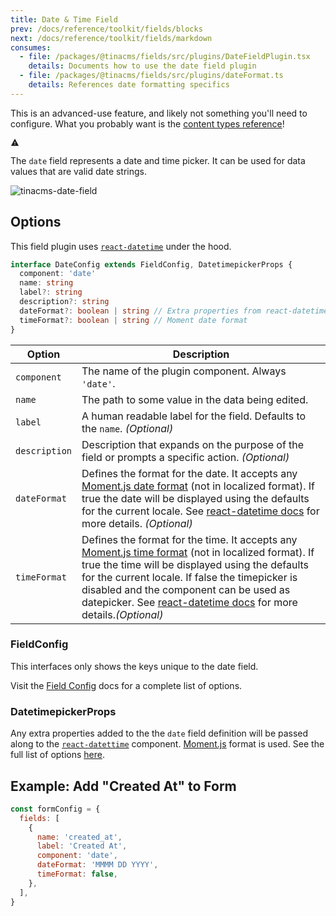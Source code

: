 ```yaml
---
title: Date & Time Field
prev: /docs/reference/toolkit/fields/blocks
next: /docs/reference/toolkit/fields/markdown
consumes:
  - file: /packages/@tinacms/fields/src/plugins/DateFieldPlugin.tsx
    details: Documents how to use the date field plugin
  - file: /packages/@tinacms/fields/src/plugins/dateFormat.ts
    details: References date formatting specifics
---
```


<div class="short-code-warning">
   <div>
      <p>This is an advanced-use feature, and likely not something you'll need to configure. What you probably want is the <a href="/docs/reference/types/">content types reference</a>!</p>
   </div>
   <svg stroke="currentColor" fill="currentColor" stroke-width="0" viewBox="0 0 512 512" height="1em" width="1em" xmlns="http://www.w3.org/2000/svg">
      <path d="M32 464h448L256 48 32 464zm248-64h-48v-48h48v48zm0-80h-48v-96h48v96z"></path>
   </svg>
</div>

The `date` field represents a date and time picker. It can be used for data values that are valid date strings.

![tinacms-date-field](/img/fields/date.jpg)

## Options

This field plugin uses [`react-datetime`](https://www.npmjs.com/package/react-datetime) under the hood.

```typescript
interface DateConfig extends FieldConfig, DatetimepickerProps {
  component: 'date'
  name: string
  label?: string
  description?: string
  dateFormat?: boolean | string // Extra properties from react-datetime
  timeFormat?: boolean | string // Moment date format
}
```

| Option        | Description                                                                                                                                                                                                                                                                                                                                                                                                               |
| ------------- | ------------------------------------------------------------------------------------------------------------------------------------------------------------------------------------------------------------------------------------------------------------------------------------------------------------------------------------------------------------------------------------------------------------------------- |
| `component`   | The name of the plugin component. Always `'date'`.                                                                                                                                                                                                                                                                                                                                                                        |
| `name`        | The path to some value in the data being edited.                                                                                                                                                                                                                                                                                                                                                                          |
| `label`       | A human readable label for the field. Defaults to the `name`. _(Optional)_                                                                                                                                                                                                                                                                                                                                                |
| `description` | Description that expands on the purpose of the field or prompts a specific action. _(Optional)_                                                                                                                                                                                                                                                                                                                           |
| `dateFormat`  | Defines the format for the date. It accepts any [Moment.js date format](https://momentjs.com/docs/#/displaying/format/) (not in localized format). If true the date will be displayed using the defaults for the current locale. See [react-datetime docs](https://github.com/YouCanBookMe/react-datetime) for more details. _(Optional)_                                                                                 |
| `timeFormat`  | Defines the format for the time. It accepts any [Moment.js time format](https://momentjs.com/docs/#/displaying/format/) (not in localized format). If true the time will be displayed using the defaults for the current locale. If false the timepicker is disabled and the component can be used as datepicker. See [react-datetime docs](https://github.com/YouCanBookMe/react-datetime) for more details._(Optional)_ |

### FieldConfig

This interfaces only shows the keys unique to the date field.

Visit the [Field Config](https://tinacms.org/docs/reference/toolkit/fields) docs for a complete list of options.

### DatetimepickerProps

Any extra properties added to the the `date` field definition will be passed along to the [`react-datettime`](https://www.npmjs.com/package/react-datetime) component. [Moment.js](https://momentjs.com/docs/#/displaying/format/) format is used. See the full list of options [here](https://www.npmjs.com/package/react-datetime#api).

## Example: Add "Created At" to Form

```javascript
const formConfig = {
  fields: [
    {
      name: 'created_at',
      label: 'Created At',
      component: 'date',
      dateFormat: 'MMMM DD YYYY',
      timeFormat: false,
    },
  ],
}
```
